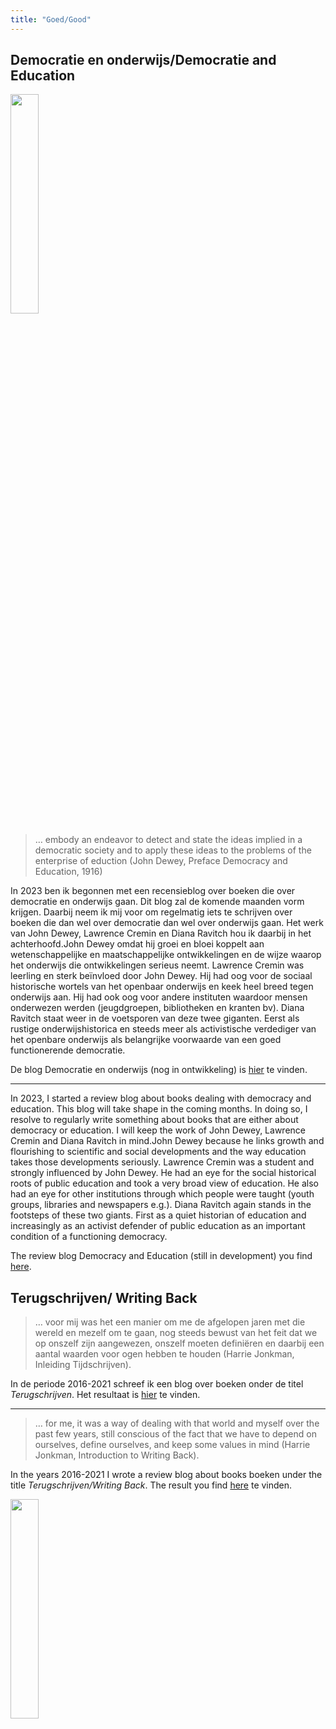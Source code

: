 ```yaml
---
title: "Goed/Good"
---
```


## Democratie en onderwijs/Democratie and Education

![](img/Screenshot6.png){width="30%"}


> ... embody an endeavor to detect and state the ideas implied in a democratic society and to apply these ideas to the problems of the enterprise of eduction (John Dewey, Preface Democracy and Education, 1916)


In 2023 ben ik begonnen met een recensieblog over boeken die over democratie en onderwijs gaan. Dit blog zal de komende maanden vorm krijgen. Daarbij neem ik mij voor om regelmatig iets te schrijven over boeken die dan wel over democratie dan wel over onderwijs gaan. Het werk van  John Dewey, Lawrence Cremin en Diana Ravitch hou ik daarbij in het achterhoofd.John Dewey omdat hij groei en bloei koppelt aan wetenschappelijke en maatschappelijke ontwikkelingen en de wijze waarop het onderwijs die ontwikkelingen serieus neemt. Lawrence Cremin was leerling en sterk beïnvloed door John Dewey. Hij had oog voor de sociaal historische wortels van het openbaar onderwijs en keek heel breed tegen onderwijs aan. Hij had ook oog voor andere instituten waardoor mensen onderwezen werden (jeugdgroepen, bibliotheken en kranten bv). Diana Ravitch staat weer in de voetsporen van deze twee giganten. Eerst als rustige onderwijshistorica en steeds meer als activistische verdediger van het openbare onderwijs als belangrijke voorwaarde van een goed functionerende democratie.   

De blog Democratie en onderwijs (nog in ontwikkeling) is [hier](https://democratieenonderwijs.netlify.app) te vinden. 

---

In 2023, I started a review blog about books dealing with democracy and education. This blog will take shape in the coming months. In doing so, I resolve to regularly write something about books that are either about democracy or education. I will keep the work of John Dewey, Lawrence Cremin and Diana Ravitch in mind.John Dewey because he links growth and flourishing to scientific and social developments and the way education takes those developments seriously. Lawrence Cremin was a student and strongly influenced by John Dewey. He had an eye for the social historical roots of public education and took a very broad view of education. He also had an eye for other institutions through which people were taught (youth groups, libraries and newspapers e.g.). Diana Ravitch again stands in the footsteps of these two giants. First as a quiet historian of education and increasingly as an activist defender of public education as an important condition of a functioning democracy. 


The review blog Democracy and Education (still in development) you find [here ](https://democratieenonderwijs.netlify.app). 

## Terugschrijven/ Writing Back

> ... voor mij was het een manier om me de afgelopen jaren met die wereld en mezelf om te gaan, nog steeds bewust van het feit dat we op onszelf zijn aangewezen, onszelf moeten definiëren en daarbij een aantal waarden voor ogen hebben te houden (Harrie Jonkman, Inleiding Tijdschrijven).


In de periode 2016-2021 schreef ik een blog over boeken onder de titel *Terugschrijven*. Het resultaat is [hier](documents/Terugschrijven_def.pdf) te vinden.

---

> ... for me, it was a way of dealing with that world and myself over the past few years, still conscious of the fact that we have to depend on ourselves, define ourselves, and keep some values in mind (Harrie Jonkman, Introduction to Writing Back).


In the years 2016-2021 I wrote a review blog about books boeken under the title *Terugschrijven/Writing Back*. The result you find  [here](documents/Terugschrijven_def.pdf) te vinden.

![](img/Screenshot7.png){width="30%"}
